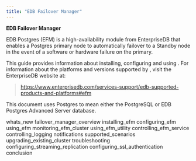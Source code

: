 ```yaml
---
title: "EDB Failover Manager"
---
```


**EDB Failover Manager**

EDB Postgres (EFM) is a high-availability module from EnterpriseDB that enables a Postgres primary node to automatically failover to a Standby node in the event of a software or hardware failure on the primary.

This guide provides information about installing, configuring and using . For information about the platforms and versions supported by , visit the EnterpriseDB website at:

> <https://www.enterprisedb.com/services-support/edb-supported-products-and-platforms#efm>

This document uses Postgres to mean either the PostgreSQL or EDB Postgres Advanced Server database.

<div class="toctree" maxdepth="3">

whats_new failover_manager_overview installing_efm configuring_efm using_efm monitoring_efm_cluster using_efm_utility controlling_efm_service controlling_logging notifications supported_scenarios upgrading_existing_cluster troubleshooting configuring_streaming_replication configuring_ssl_authentication conclusion

</div>
